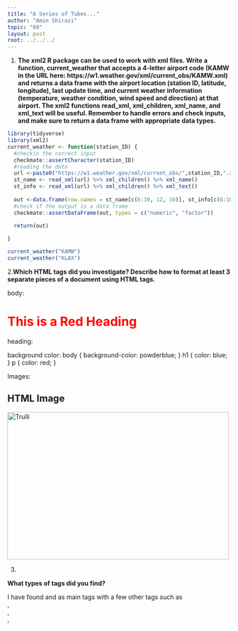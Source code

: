 ```yaml
---
title: "A Series of Tubes..."
author: "Amin Shirazi"
topic: "09"
layout: post
root: ../../../
---
```


1. **The xml2 R package can be used to work with xml files. Write a function, current_weather that accepts a 4-letter airport code (KAMW in the URL here: https://w1.weather.gov/xml/current_obs/KAMW.xml) and returns a data frame with the airport location (station ID, latitude, longitude), last update time, and current weather information (temperature, weather condition, wind speed and direction) at that airport. The xml2 functions read_xml, xml_children, xml_name, and xml_text will be useful. Remember to handle errors and check inputs, and make sure to return a data frame with appropriate data types.**


```r
library(tidyverse)
library(xml2)
current_weather <- function(station_ID) {
  #checkin the correct input
  checkmate::assertCharacter(station_ID)
  #reading the data
  url <-paste0("https://w1.weather.gov/xml/current_obs/",station_ID,".xml")
  st_name <- read_xml(url) %>% xml_children() %>% xml_name()
  st_info <- read_xml(url) %>% xml_children() %>% xml_text()
  
  out <-data.frame(row.names = st_name[c(6:10, 12, 16)], st_info[c(6:10, 12, 16)])
  #check if the output is a data frame
  checkmate::assertDataFrame(out, types = c("numeric", "factor"))
  
  return(out)

}

current_weather("KAMW")
current_weather("KLAX")

```

2.**Which HTML tags did you investigate? Describe how to format at least 3 separate pieces of a document using HTML tags.**

body:
<body>

<h1 style="color:red;">This is a Red Heading</h1>

</body>

heading: 
<head>
  <link rel="stylesheet" href="styles.css">
</head>

background color:
body {
  background-color: powderblue;
}
h1 {
  color: blue;
}
p {
  color: red;
}

Images:
<h2>HTML Image</h2>
<img src="pic_trulli.jpg" alt="Trulli" width="500" height="333">


3.

**What types of tags did you find?**

I have found <head> and <body> as main tags with a few other tags such as <div>, <div id>, <div class> , <script>,etc. 

**How are code chunks formatted in HTML?**
The chunks are formatted like a tree which starts with the root up to the leaves. 

**What differences are there in the HTML markup for R code chunks and R output blocks?.**
Output blocks follow the default class in a way that the tags and text are pre specified.  

4.**In R, the rvest package, which is part of the tidyverse, makes it (relatively) easy to pull specific pieces from structured documents. The html_nodes function selects nodes using either xpath or css, and additional functions such as html_attrs, html_text, and html_table pull information out of the markup text. Choose a Wikipedia page that has at least one image to test the rvest package out**

```r
library(rvest)

url<-"https://en.wikipedia.org/wiki/Welsh_Corgi"
html <- read_html(url)
img<-html_nodes(html, ".thumbimage") %>%  html_attr("src") 
magick::image_read(paste0("https:", img))

```






